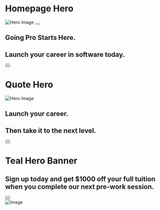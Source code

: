 
<Meta title="Hero" />

# Homepage Hero

<Canvas>
  <Story name="Circular Photo">
    <section className="hero">
      <div className="hero__image-column">
        <div className="hero__image-container">
          <img
            src="https://place-hold.it/630x630"
            alt="Hero Image"
            className="hero__image hero__image_rounded hero__image_sm"
          />
          <Button to="#" iconName="play" hideText text="Play Video" className="hero__play-button" />
        </div>
      </div>
      <div className="hero__supporting-content">
        <h2 className="hero__image_subtitle">Going Pro Starts Here.</h2>
        <h1 className="hero__image_title">Launch your career in software today.</h1>
        <div className="hero__button-container">
          <Button
            to="#"
            text="Apply Today"
            iconName="chevron-right"
            className="hero__button"
            size="lg"
          />
        </div>
        <div className="hero__button-container">
          <Button
            to="#"
            text="Watch Video"
            iconName="eye"
            className="hero__button"
            secondary
            size="lg"
          />
        </div>
      </div>
    </section>
  </Story>
</Canvas>

# Quote Hero

<Canvas>
  <Story name="Square Photo">
    <section className="hero">
      <div className="hero__image-column_square">
        <div className="hero__image-container_square">
          <img
            src="https://place-hold.it/700x686"
            alt="Hero Image"
            className="hero__image_square hero__image_sm"
          />
        </div>
      </div>
      <div className="hero__supporting-content">
        <h2 className="hero__image_subtitle">Launch your career.</h2>
        <h1 className="hero__image_title">Then take it to the next level.</h1>
        <div className="hero__button-container">
          <Button
            to="#"
            text="Apply Today"
            iconName="chevron-right"
            className="hero__button"
            size="lg"
          />
        </div>
        <div className="hero__button-container">
          <Button
            to="#"
            text="Get the Syllabus"
            iconName="eye"
            secondary
            size="lg"
          />
        </div>
        <Quote
          quote="“I highly recommend Launch Academy to anyone who is thinking about switching to software development. Launch Academy found a great formula for success.”"
          name="Mo Zhu"
          company="3Play Media"
        />
      </div>
    </section>
  </Story>
</Canvas>

# Teal Hero Banner

<Canvas>
  <Story name="Teal Hero">
    <section className="hero bg-secondary-brand">
      <div className="hero__supporting-content p-10">
        <h2 className="hero__image_title pb-10">
          Sign up today and get $1000 off your full tuition when you complete our next pre-work
          session.
        </h2>
        <div className="hero__button-container">
          <Button
            to="#"
            text="Apply Today"
            iconName="chevron-right"
            className="banner__button"
            size="lg"
          />
        </div>
        <div className="hero__button-container">
          <Button
            to="#"
            text="Get the Syllabus"
            iconName="chevron-right"
            className="banner__button button_secondary"
            size="lg"
          />
        </div>
      </div>
      <div className="hero__image-column">
        <div className="hero__image-container">
          <img
            src="https://place-hold.it/446x460"
            alt="Image"
            className="hero__image hero__image_sm"
          />
        </div>
      </div>
    </section>
  </Story>
</Canvas>
